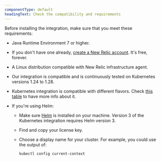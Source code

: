 ```yaml
---
componentType: default
headingText: Check the compatibility and requirements
---
```


Before installing the integration, make sure that you meet these requirements:

* Java Runtime Environment 7 or higher.
* If you don't have one already, [create a New Relic account](https://newrelic.com/signup). It's free, forever.
* A Linux distribution compatible with New Relic infrastructure agent.
* Our integration is compatible and is continuously tested on Kubernetes versions 1.24 to 1.28.
* Kubernetes integration is compatible with different flavors. Check [this table](/docs/kubernetes-pixie/kubernetes-integration/get-started/kubernetes-integration-compatibility-requirements/) to have more info about it.
* If you're using Helm:

  * Make sure [Helm](https://github.com/helm/helm#install) is installed on your machine. Version 3 of the Kubernetes integration requires Helm version 3.

  * Find and copy your license key.

  * Choose a display name for your cluster. For example, you could use the output of:

    ```shell
    kubectl config current-context
    ```

